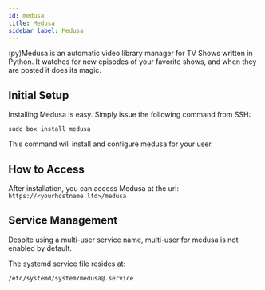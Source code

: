 ```yaml
---
id: medusa
title: Medusa
sidebar_label: Medusa
---
```


(py)Medusa is an automatic video library manager for TV Shows written in Python. It watches for new episodes of your favorite shows, and when they are posted it does its magic.

## Initial Setup

Installing Medusa is easy. Simply issue the following command from SSH:

```plaintext main
sudo box install medusa
```

This command will install and configure medusa for your user.

## How to Access

After installation, you can access Medusa at the url: `https://<yourhostname.ltd>/medusa`

## Service Management

Despite using a multi-user service name, multi-user for medusa is not enabled by default.

The systemd service file resides at:

```bash main
/etc/systemd/system/medusa@.service
```


<SystemdTabs service="medusa@<username>"/>
